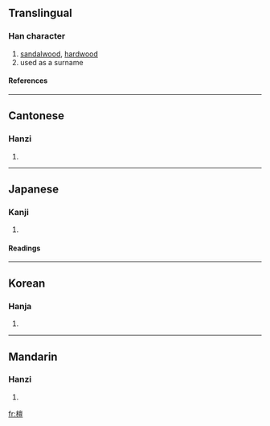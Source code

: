 ==Translingual==
===Han character===
{{Han char|rn=75|rad=木|as=13|sn=17|four=4091<sub>6</sub>|canj=木卜田一 (DYWM)}}
# [[sandalwood]], [[hardwood]]
# used as a surname
====References====
{{Han ref|kx=0555.390|dkj=15632|dj=0945.220|hdz=21305.010|uh=6A80|ud=27264|bh=C0C8|bd=49352}}

----
==Cantonese==
===Hanzi===
{{yue-hanzi|jyut=|y=taan4}}
# {{defn|Cantonese}}

----
==Japanese==
===Kanji===
{{ja-kanji|grade=|rs=木13}}
# {{defn|Japanese}} 
====Readings====
{{ja-readings|on=[[たん]] (tan), [[だん]] (dan)|kun=[[まゆみ]] (mayumi)}}

----
==Korean==
===Hanja===
{{ko-hanja|hangeul=단|eumhun=|rv=dan|mr=tan|y=tan}}
# {{defn|Korean}}

----
==Mandarin==
===Hanzi===
{{cmn-hanzi|pin=[[tán]] (tan2)|wg=t'an<sup>2</sup>}}
# {{defn|Mandarin}}

[[fr:檀]]
